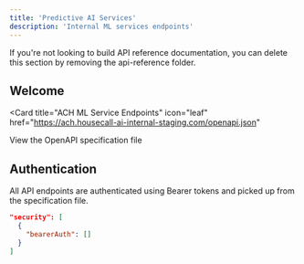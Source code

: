 ```yaml
---
title: 'Predictive AI Services'
description: 'Internal ML services endpoints'
---
```


<Note>
  If you're not looking to build API reference documentation, you can delete
  this section by removing the api-reference folder.
</Note>

## Welcome

<Card
  title="ACH ML Service Endpoints"
  icon="leaf"
  href="https://ach.housecall-ai-internal-staging.com/openapi.json"
>
  View the OpenAPI specification file
</Card>

## Authentication

All API endpoints are authenticated using Bearer tokens and picked up from the specification file.

```json
"security": [
  {
    "bearerAuth": []
  }
]
```

